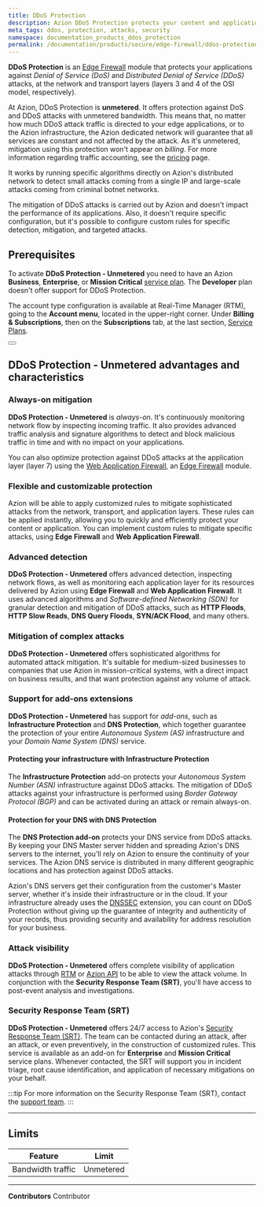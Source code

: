 ```yaml
---
title: DDoS Protection
description: Azion DDoS Protection protects your content and applications from Distributed Denial of Service (DDoS) attacks.
meta_tags: ddos, protection, attacks, security
namespace: documentation_products_ddos_protection
permalink: /documentation/products/secure/edge-firewall/ddos-protection/
---
```



**DDoS Protection** is an [Edge Firewall](/en/documentation/edge-firewall/) module that protects your applications against *Denial of Service (DoS)* and *Distributed Denial of Service (DDoS)* attacks, at the network and transport layers (layers 3 and 4 of the OSI model, respectively). 

At Azion, DDoS Protection is **unmetered**. It offers protection against DoS and DDoS attacks with unmetered bandwidth. This means that, no matter how much DDoS attack traffic is directed to your edge applications, or to the Azion infrastructure, the Azion dedicated network will guarantee that all services are constant and not affected by the attack. As it's unmetered, mitigation using this protection won't appear on *billing*. For more information regarding traffic accounting, see the [pricing](https://www.azion.com/en/pricing/) page.

It works by running specific algorithms directly on Azion's distributed network to detect small attacks coming from a single IP and large-scale attacks coming from criminal botnet networks. 

The mitigation of DDoS attacks is carried out by Azion and doesn't impact the performance of its applications. Also, it doesn't require specific configuration, but it's possible to configure custom rules for specific detection, mitigation, and targeted attacks.

## Prerequisites

To activate **DDoS Protection - Unmetered** you need to have an Azion **Business**, **Enterprise**, or **Mission Critical** [service plan](/en/documentation/services/service-plans/). The **Developer** plan doesn't offer support for DDoS Protection.

The account type configuration is available at Real-Time Manager (RTM), going to the **Account menu**, located in the upper-right corner. Under **Billing & Subscriptions**, then on the **Subscriptions** tab, at the last section, [Service Plans](https://manager.azion.com/billing-subscriptions/subscriptions).

<Button href="/en/pricing/" text="Learn more about Pricing and Service Plans" variant="secondary"> 
</Button>

## DDoS Protection - Unmetered advantages and characteristics

### Always-on mitigation

**DDoS Protection - Unmetered** is *always-on*. It's continuously monitoring network flow by inspecting incoming traffic. It also provides advanced traffic analysis and signature algorithms to detect and block malicious traffic in time and with no impact on your applications.

You can also optimize protection against DDoS attacks at the application layer (layer 7) using the [Web Application Firewall](/en/documentation/products/edge-firewall/web-application-firewall/), an [Edge Firewall](/en/documentation/products/edge-firewall/) module.

### Flexible and customizable protection

Azion will be able to apply customized rules to mitigate sophisticated attacks from the network, transport, and application layers. These rules can be applied instantly, allowing you to quickly and efficiently protect your content or application. You can implement custom rules to mitigate specific attacks, using **Edge Firewall** and **Web Application Firewall**.

### Advanced detection

**DDoS Protection - Unmetered** offers advanced detection, inspecting network flows, as well as monitoring each application layer for its resources delivered by Azion using **Edge Firewall** and **Web Application Firewall**. It uses advanced algorithms and *Software-defined Networking (SDN)* for granular detection and mitigation of DDoS attacks, such as **HTTP Floods**, **HTTP Slow Reads**, **DNS Query Floods**, **SYN/ACK Flood**, and many others.

### Mitigation of complex attacks

**DDoS Protection - Unmetered** offers sophisticated algorithms for automated attack mitigation. It's suitable for medium-sized businesses to companies that use Azion in mission-critical systems, with a direct impact on business results, and that want protection against any volume of attack.

### Support for add-ons extensions

**DDoS Protection - Unmetered** has support for *add-ons*, such as **Infrastructure Protection** and **DNS Protection**, which together guarantee the protection of your entire *Autonomous System (AS)* infrastructure and your *Domain Name System (DNS)* service.

#### Protecting your infrastructure with Infrastructure Protection

The **Infrastructure Protection** add-on protects your *Autonomous System Number (ASN)* infrastructure against DDoS attacks. The mitigation of DDoS attacks against your infrastructure is performed using *Border Gateway Protocol (BGP)* and can be activated during an attack or remain always-on.

#### Protection for your DNS with DNS Protection

The **DNS Protection add-on** protects your DNS service from DDoS attacks. By keeping your DNS Master server hidden and spreading Azion's DNS servers to the internet, you'll rely on Azion to ensure the continuity of your services. The Azion DNS service is distributed in many different geographic locations and has protection against DDoS attacks.

Azion's DNS servers get their configuration from the customer's Master server, whether it's inside their infrastructure or in the cloud. If your infrastructure already uses the [DNSSEC](/en/documentation/products/intelligent-dns/dnssec-compatibility/) extension, you can count on DDoS Protection without giving up the guarantee of integrity and authenticity of your records, thus providing security and availability for address resolution for your business.

### Attack visibility

**DDoS Protection - Unmetered** offers complete visibility of application attacks through [RTM](https://manager.azion.com) or [Azion API](https://api.azion.com) to be able to view the attack volume. In conjunction with the **Security Response Team (SRT)**, you'll have access to post-event analysis and investigations.

### Security Response Team (SRT)

**DDoS Protection - Unmetered** offers 24/7 access to Azion's [Security Response Team (SRT)](/en/documentation/services/security-response-team/). The team can be contacted during an attack, after an attack, or even preventively, in the construction of customized rules. This service is available as an add-on for **Enterprise** and **Mission Critical** service plans. Whenever contacted, the SRT will support you in incident triage, root cause identification, and application of necessary mitigations on your behalf.

:::tip
For more information on the Security Response Team (SRT), contact the [support team](https://www.azion.com/en/support/).
:::

---

## Limits

| Feature | Limit |
| ------- | ----- |
| Bandwidth traffic | Unmetered |


---


**Contributors** <ContributorList>Contributor</ContributorList>
